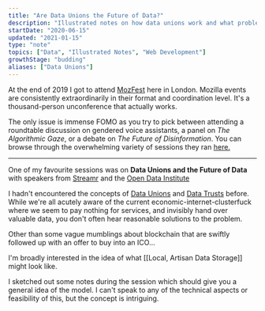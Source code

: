 ```yaml
---
title: "Are Data Unions the Future of Data?"
description: "Illustrated notes on how data unions work and what problems they might solve"
startDate: "2020-06-15"
updated: "2021-01-15"
type: "note"
topics: ["Data", "Illustrated Notes", "Web Development"]
growthStage: "budding"
aliases: ["Data Unions"]
---
```



<IntroParagraph>At the end of <YearsAgo>2019</YearsAgo> I got to attend <a href="https://medium.com/mozilla-festival/tagged/mozfest2019">MozFest</a> here in London. Mozilla events are consistently extraordinarily in their format and coordination level. It's a thousand-person unconference that actually works.</IntroParagraph>

The only issue is immense FOMO as you try to pick between attending a roundtable discussion on gendered voice assistants, a panel on _The Algorithmic Gaze_, or a debate on _The Future of Disinformation_. You can browse through the overwhelming variety of sessions they ran <a href="https://public.zenkit.com/c/2RH604FcHf/schedule?v=LK9b3laIX&hide=workspaceLists">here.</a>

---

One of my favourite sessions was on **Data Unions and the Future of Data** with speakers from [Streamr](https://streamr.network/) and the [Open Data Institute](https://theodi.org/)

I hadn't encountered the concepts of [Data Unions](https://medium.com/streamrblog/what-are-data-unions-how-do-they-work-which-ones-can-i-use-887e67fb7716) and [Data Trusts](https://medium.com/@anoukruhaak/data-trusts-why-what-and-how-a8b53b53d34) before. While we're all acutely aware of the current economic-internet-clusterfuck where we seem to pay nothing for services, and invisibly hand over valuable data, you don't often hear reasonable solutions to the problem.

Other than some vague mumblings about blockchain that are swiftly followed up with an offer to buy into an ICO...

I'm broadly interested in the idea of what [[Local, Artisan Data Storage]] might look like.

I sketched out some notes during the session which should give you a general idea of the model. I can't speak to any of the technical aspects or feasibility of this, but the concept is intriguing.

<RemoteImage
	width="1150px"
	alt="An illustrated note on how data unions might work"
	src="https://res.cloudinary.com/dg3gyk0gu/image/upload/c_scale,w_1150/v1592296979/maggieappleton.com/notes/MozFest_DataUnion.png"
/>

